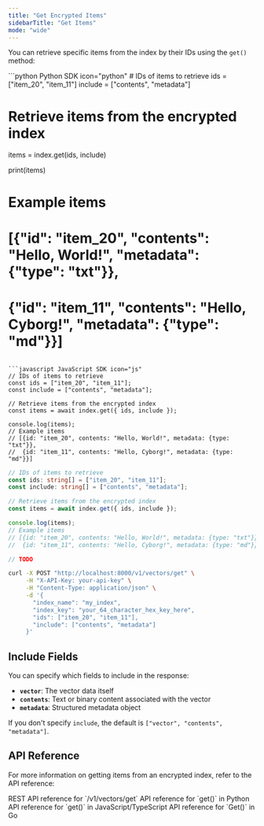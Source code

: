 ```yaml
---
title: "Get Encrypted Items"
sidebarTitle: "Get Items"
mode: "wide"
---
```


You can retrieve specific items from the index by their IDs using the `get()` method:

<CodeGroup>
```python Python SDK icon="python"
# IDs of items to retrieve
ids = ["item_20", "item_11"]
include = ["contents", "metadata"]

# Retrieve items from the encrypted index
items = index.get(ids, include)

print(items)
# Example items
# [{"id": "item_20", "contents": "Hello, World!", "metadata": {"type": "txt"}},
#  {"id": "item_11", "contents": "Hello, Cyborg!", "metadata": {"type": "md"}}]
```

```javascript JavaScript SDK icon="js"
// IDs of items to retrieve
const ids = ["item_20", "item_11"];
const include = ["contents", "metadata"];

// Retrieve items from the encrypted index
const items = await index.get({ ids, include });

console.log(items);
// Example items
// [{id: "item_20", contents: "Hello, World!", metadata: {type: "txt"}},
//  {id: "item_11", contents: "Hello, Cyborg!", metadata: {type: "md"}}]
```

```typescript TypeScript SDK icon="code"
// IDs of items to retrieve
const ids: string[] = ["item_20", "item_11"];
const include: string[] = ["contents", "metadata"];

// Retrieve items from the encrypted index
const items = await index.get({ ids, include });

console.log(items);
// Example items
// [{id: "item_20", contents: "Hello, World!", metadata: {type: "txt"}},
//  {id: "item_11", contents: "Hello, Cyborg!", metadata: {type: "md"}}]
```

```go Go SDK icon="golang"
// TODO
```

```bash cURL icon="rectangle-terminal"
curl -X POST "http://localhost:8000/v1/vectors/get" \
     -H "X-API-Key: your-api-key" \
     -H "Content-Type: application/json" \
     -d '{
       "index_name": "my_index",
       "index_key": "your_64_character_hex_key_here",
       "ids": ["item_20", "item_11"],
       "include": ["contents", "metadata"]
     }'
```
</CodeGroup>

## Include Fields

You can specify which fields to include in the response:

- **`vector`**: The vector data itself
- **`contents`**: Text or binary content associated with the vector
- **`metadata`**: Structured metadata object

If you don't specify `include`, the default is `["vector", "contents", "metadata"]`.

## API Reference

For more information on getting items from an encrypted index, refer to the API reference:

<CardGroup cols={2}>
    <Card title="REST API Reference" href="../../rest-api/encrypted-index/get" icon="rectangle-terminal">
        REST API reference for `/v1/vectors/get`
    </Card>
    <Card title="Python SDK Reference" href="../../python-sdk/encrypted-index/get" icon="python">
        API reference for `get()` in Python
    </Card>
    <Card title="JS/TS SDK Reference" href="../../js-ts-sdk/encrypted-index/get" icon="js">
        API reference for `get()` in JavaScript/TypeScript
    </Card>
    <Card title="Go SDK Reference" href="../../go-sdk/encrypted-index/get" icon="golang">
        API reference for `Get()` in Go
    </Card>
</CardGroup>